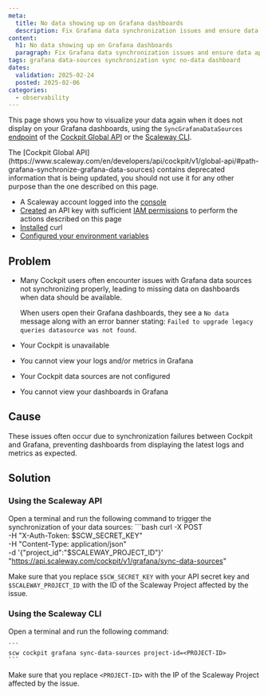 ```yaml
---
meta:
  title: No data showing up on Grafana dashboards
  description: Fix Grafana data synchronization issues and ensure data appears on Cockpit dashboards with this troubleshooting guide.
content:
  h1: No data showing up on Grafana dashboards
  paragraph: Fix Grafana data synchronization issues and ensure data appears on Cockpit dashboards with this troubleshooting guide.
tags: grafana data-sources synchronization sync no-data dashboard
dates:
  validation: 2025-02-24
  posted: 2025-02-06
categories:
  - observability
---
```


This page shows you how to visualize your data again when it does not display on your Grafana dashboards, using the `SyncGrafanaDataSources` [endpoint](https://www.scaleway.com/en/developers/api/cockpit/v1/global-api/#path-grafana-synchronize-grafana-data-sources) of the [Cockpit Global API](https://www.scaleway.com/en/developers/api/cockpit/v1/global-api/#path-grafana-synchronize-grafana-data-sources) or the [Scaleway CLI](https://cli.scaleway.com/cockpit/#get-your-cockpits-grafana).

<Message type="important">
 The [Cockpit Global API](https://www.scaleway.com/en/developers/api/cockpit/v1/global-api/#path-grafana-synchronize-grafana-data-sources) contains deprecated information that is being updated, you should  not use it for any other purpose than the one described on this page.
</Message>

<Macro id="requirements" />

  - A Scaleway account logged into the [console](https://console.scaleway.com)
  - [Created](/iam/how-to/create-api-keys/) an API key with sufficient [IAM permissions](/iam/reference-content/permission-sets/) to perform the actions described on this page
  - [Installed](https://curl.se/download.html) curl
  - [Configured your environment variables](https://github.com/scaleway/scaleway-cli/blob/master/docs/commands/config.md)


## Problem

- Many Cockpit users often encounter issues with Grafana data sources not synchronizing properly, leading to missing data on dashboards when data should be available.

  When users open their Grafana dashboards, they see a `No data` message along with an error banner stating: `Failed to upgrade legacy queries datasource was not found`.

  <Lightbox src="scaleway_cpt_grafana_datasources_troubleshooting.webp" alt="Grafana dashboard showing error messages and warning signs of no data found for the user's datasources" />

- Your Cockpit is unavailable
- You cannot view your logs and/or metrics in Grafana
- Your Cockpit data sources are not configured
- You cannot view your dashboards in Grafana

## Cause

These issues often occur due to synchronization failures between Cockpit and Grafana, preventing dashboards from displaying the latest logs and metrics as expected.

## Solution

### Using the Scaleway API

Open a terminal and run the following command to trigger the synchronization of your data sources:
    ```bash
    curl -X POST \
    -H "X-Auth-Token: $SCW_SECRET_KEY" \
    -H "Content-Type: application/json" \
    -d '{"project_id":"$SCALEWAY_PROJECT_ID"}' \
    "https://api.scaleway.com/cockpit/v1/grafana/sync-data-sources"

Make sure that you replace `$SCW_SECRET_KEY` with your API secret key and `$SCALEWAY_PROJECT_ID` with the ID of the Scaleway Project affected by the issue.

### Using the Scaleway CLI

Open a terminal and run the following command:

    ```
    scw cockpit grafana sync-data-sources project-id=<PROJECT-ID>
    ```
Make sure that you replace `<PROJECT-ID>` with the IP of the Scaleway Project affected by the issue.